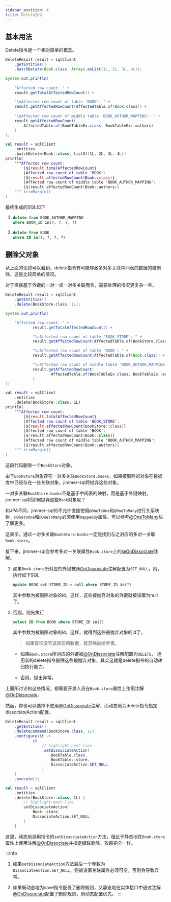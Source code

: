 ```yaml
---
sidebar_position: 4
title: Delete指令
---
```



## 基本用法

Delete指令是一个相对简单的概念。

<Tabs groupId="language">
<TabItem value="java" label="Java">

```java
DeleteResult result = sqlClient
    .getEntities()
    .batchDelete(Book.class, Arrays.asList(1L, 2L, 3L, 4L));

System.out.println(
    
    "Affected row count: " + 
    result.getTotalAffectedRowCount() +

    "\nAffected row count of table 'BOOK': " +
    result.getAffectedRowCount(AffectedTable.of(Book.class)) +
    
    "\nAffected row count of middle table 'BOOK_AUTHOR_MAPPING': " +
    result.getAffectedRowCount(
        AffectedTable.of(BookTableEx.class, BookTableEx::authors)
    )
);
```

</TabItem>
<TabItem value="kotlin" label="Kotlin">

```kotlin
val result = sqlClient
    .entities
    .batchDelete(Book::class, listOf(1L, 2L, 3L, 4L))
println(
    """Affected row count: 
        |${result.totalAffectedRowCount}
        |Affected row count of table 'BOOK': 
        |${result.affectedRowCount(Book::class)}
        |Affected row count of middle table 'BOOK_AUTHOR_MAPPING': 
        |${result.affectedRowCount(Book::authors)}
    """.trimMargin()
)
```

</TabItem>
</Tabs>

最终生成的SQL如下

1. 
    ```sql
    delete from BOOK_AUTHOR_MAPPING 
    where BOOK_ID in(?, ?, ?, ?)
    ```

2. 
    ```sql
    delete from BOOK 
    where ID in(?, ?, ?, ?)
    ```

## 删除父对象

从上面的论述可以看到，delete指令有可能导致多对多关联中间表的数据的被删除，这是比较简单的情况。

对于直接基于外键的一对一或一对多关联而言，需要处理的情况更复杂一些。

<Tabs groupId="language">
<TabItem value="java" label="Java">

```java
DeleteResult result = sqlClient
    .getEntities()
    .delete(BookStore.class, 1L);

System.out.println(

    "Affected row count: " +
            result.getTotalAffectedRowCount() +

            "\nAffected row count of table 'BOOK_STORE': " +
            result.getAffectedRowCount(AffectedTable.of(BookStore.class)) +

            "\nAffected row count of table 'BOOK': " +
            result.getAffectedRowCount(AffectedTable.of(Book.class)) +

            "\nAffected row count of middle table 'BOOK_AUTHOR_MAPPING': " +
            result.getAffectedRowCount(
                    AffectedTable.of(BookTableEx.class, BookTableEx::authors)
            )
);
```

</TabItem>
<TabItem value="kotlin" label="Kotlin">

```kotlin
val result = sqlClient
    .entities
    .delete(BookStore::class, 1L)
println(
    """Affected row count: 
        |${result.totalAffectedRowCount}
        |Affected row count of table 'BOOK_STORE': 
        |${result.affectedRowCount(BookStore::class)}
        |Affected row count of table 'BOOK': 
        |${result.affectedRowCount(Book::class)}
        |Affected row count of middle table 'BOOK_AUTHOR_MAPPING': 
        |${result.affectedRowCount(Book::authors)}
    """.trimMargin()
)
```

</TabItem>
</Tabs>

这段代码删除一个`BookStore`对象。

由于`BookStore`对象存在一对多关联`BookStore.books`，如果被删除的对象在数据库中已经存在一些关联对象，jimmer-sql将抛弃这些对象。

一对多关联`BookStore.books`不是基于中间表的映射，而是基于外键映射。jimmer-sql将如何抛弃这些`Book`对象呢？

和JPA不同，jimmer-sql的不允许直接使用`@OneToOne`和`@OneToMany`进行关系映射，`@OneToOne`和`@OneToMany`必须使用`mappedBy`属性。可以参考[@OneToMany](../mapping#onetomany)以了解更多。

这表示，通过一对多关联`BookStore.books`一定能找到与之对应的多对一关联`Book.store`。

接下来，jimmer-sql会参考多对一关联属性`Book.store`上的[@OnDissociate](../mapping#ondissociate)注解。

1. 如果`Book.store`所对应的外键被[@OnDissociate](../mapping#ondissociate)注解配置为`SET_NULL`，则，执行如下SQL

    ```sql
    update BOOK set STORE_ID = null where STORE_ID in(?)
    ```
    其中参数为被删除对象的id。这样，这些被抛弃对象的外键就被设置为null了。

2. 否则，则先执行

    ```sql
    select ID from BOOK where STORE_ID in(?)
    ```
    其中参数为被删除对象的id。这样，就得到这些被抛弃对象的id了。

    > 如果查询没有返回任何数据，就忽略后续步骤。

    - 如果`Book.store`所对应的外键被[@OnDissociate](../mapping#ondissociate)注解配置为`DELETE`，
        运用新的delete指令删除这些被抛弃对象，其实这就是delete指令的自动递归执行能力。

    - 否则，抛出异常。

上面所讨论的这些情况，都需要开发人员在`Book.store`属性上使用注解[@OnDissociate](../mapping#ondissociate)。

然而，你也可以选择不使用[@OnDissociate](../mapping#ondissociate)注解，而动态地为delete指令指定dissociateAction配置。

<Tabs groupId="language">
<TabItem value="java" label="Java">

```java
DeleteResult result = sqlClient
    .getEntities()
    .deleteCommand(BookStore.class, 1L)
    .configure(it ->
            it
                // highlight-next-line
                .setDissociateAction(
                    BookTable.class,
                    BookTable::store,
                    DissociateAction.SET_NULL
                )
    )
    .execute();
```

</TabItem>
<TabItem value="kotlin" label="Kotlin">

```kotlin
val result = sqlClient
    .entities
    .delete(BookStore::class, 1L) {
        // highlight-next-line
        setDissociateAction(
            Book::store, 
            DissociateAction.SET_NULL
        )
    }
```

</TabItem>
</Tabs>

这里，动态地调用指令的`setDissociateAction`方法，相比于静态地在`Book.store`属性上使用注解[@OnDissociate](../mapping#ondissociate)并指定级联删除，效果完全一样。

:::info
1. 如果`setDissociateAction`方法最后一个参数为`DissociateAction.SET_NULL`，则被设置关联属性必须可空，否则会导致异常。

2. 如果既动态地为save指令配置了删除规则，又静态地在实体接口中通过注解[@OnDissociate](../mapping#ondissociate)配置了删除规则，则动态配置优先。
:::




